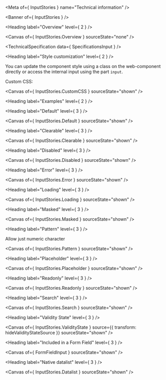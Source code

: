 
<Meta of={ InputStories } name="Technical information" />

<Banner of={ InputStories } />

<Heading label="Overview" level={ 2 } />

<Canvas of={ InputStories.Overview } sourceState="none" />

<TechnicalSpecification data={ SpecificationsInput } />

<Heading label="Style customization" level={ 2 } />

You can update the component style using a class on the web-component directly or access the internal input using the part `input`.

Custom CSS:

<Canvas of={ InputStories.CustomCSS } sourceState="shown" />

<Heading label="Examples" level={ 2 } />

<Heading label="Default" level={ 3 } />

<Canvas of={ InputStories.Default } sourceState="shown" />

<Heading label="Clearable" level={ 3 } />

<Canvas of={ InputStories.Clearable } sourceState="shown" />

<Heading label="Disabled" level={ 3 } />

<Canvas of={ InputStories.Disabled } sourceState="shown" />

<Heading label="Error" level={ 3 } />

<Canvas of={ InputStories.Error } sourceState="shown" />

<Heading label="Loading" level={ 3 } />

<Canvas of={ InputStories.Loading } sourceState="shown" />

<Heading label="Masked" level={ 3 } />

<Canvas of={ InputStories.Masked } sourceState="shown" />

<Heading label="Pattern" level={ 3 } />

Allow just numeric character

<Canvas of={ InputStories.Pattern } sourceState="shown" />

<Heading label="Placeholder" level={ 3 } />

<Canvas of={ InputStories.Placeholder } sourceState="shown" />

<Heading label="Readonly" level={ 3 } />

<Canvas of={ InputStories.Readonly } sourceState="shown" />

<Heading label="Search" level={ 3 } />

<Canvas of={ InputStories.Search } sourceState="shown" />

<Heading label="Validity State" level={ 3 } />

<Canvas of={ InputStories.ValidityState } source={{ transform: hideValidityStateSource }} sourceState="shown" />

<Heading label="Included in a Form Field" level={ 3 } />

<Canvas of={ FormFieldInput } sourceState="shown" />

<Heading label="Native datalist" level={ 3 } />

<Canvas of={ InputStories.Datalist } sourceState="shown" />
